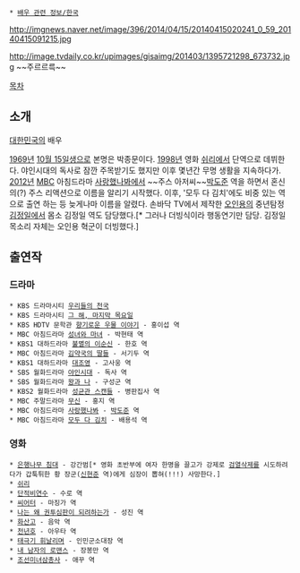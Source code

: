  * [[배우 관련 정보/한국]]

http://imgnews.naver.net/image/396/2014/04/15/20140415020241_0_59_20140415091215.jpg

http://image.tvdaily.co.kr/upimages/gisaimg/201403/1395721298_673732.jpg
~~주르르륵~~

[[목차]]
== 소개 ==
[[대한민국]]의 배우

[[1969년]] [[10월 15일]]생으로 본명은 박종문이다. [[1998년]] 영화 [[쉬리]]에서 단역으로 데뷔한다. 야인시대의 독사로 잠깐 주목받기도 했지만 이후 몇년간 무명 생활을 지속하다가. [[2012년]] [[문화방송|MBC]] 아침드라마 [[사랑했나봐]]에서 ~~주스 아저씨~~[[박도준]] 역을 하면서 혼신의(?) 주스 리액션으로 이름을 알리기 시작했다. 이후, '모두 다 김치'에도 비중 있는 역으로 출연 하는 등 늦게나마 이름을 알렸다. 손바닥 TV에서 제작한 [[오인용]]의 중년탐정 [[김정일]]에서 몸소 김정일 역도 담당했다.[* 그러나 더빙식이라 행동연기만 담당. 김정일 목소리 자체는 오인용 혁군이 더빙했다.]

== 출연작 ==
=== 드라마 ===
 * KBS 드라마시티 [[우리들의 천국]]
 * KBS 드라마시티 [[그 해, 마지막 목요일]]
 * KBS HDTV 문학관 [[향기로운 우물 이야기]] - 홍이섭 역
 * MBC 아침드라마 [[성녀와 마녀]] - 박현태 역
 * KBS1 대하드라마 [[불멸의 이순신]] - 한호 역
 * MBC 아침드라마 [[김약국의 딸들]] - 서기두 역
 * KBS1 대하드라마 [[대조영]] - 고사웅 역
 * SBS 월화드라마 [[야인시대]] - 독사 역
 * SBS 월화드라마 [[왕과 나]] - 구성군 역
 * KBS2 월화드라마 [[성균관 스캔들]] - 병판집사 역
 * MBC 주말드라마 [[무신]] - 홍지 역
 * MBC 아침드라마 [[사랑했나봐]] - [[박도준]] 역
 * MBC 아침드라마 [[모두 다 김치]] - 배용석 역
=== 영화 ===
 * [[은행나무 침대]] - 강간범[* 영화 초반부에 여자 한명을 끌고가 강제로 [[검열삭제]]를 시도하려다가 갑툭튀한 황 장군([[신현준]] 역)에게 심장이 뽑혀(!!!) 사망한다.]
 * [[쉬리]]
 * [[단적비연수]] - 수로 역
 * [[씨어터]] - 마징가 역
 * [[나는 왜 권투심판이 되려하는가]] - 성진 역
 * [[화산고]] - 음악 역
 * [[천년호]] - 아우타 역
 * [[태극기 휘날리며]] - 인민군소대장 역
 * [[내 남자의 로맨스]] - 장봉만 역
 * [[조선미녀삼총사]] - 애꾸 역
